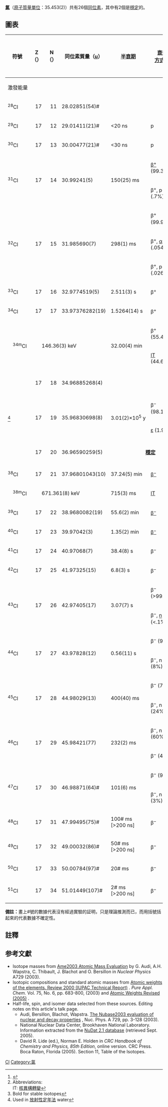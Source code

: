{{infobox element isotopes
|name=氯
|symbol=Cl
|isotopes=
{{infobox element isotopes/isotopes stable | mn=35 | sym=Cl | na=76% |firstlinks=yes}}
{{infobox element isotopes/isotopes decays | mn=36 | sym=Cl | na=[[痕量同位素|痕量]] | hl={{Le|3.01×10^5 y|1 E12 s}} | dm1={{衰變|β-}} | de1=0.709 | tsl1=argon-36 | link1=氬-36 | lang1=en | pn1=36 | ps1=Ar | dm2={{衰變|ε}} | de2=– | tsl2=sulfur-36 | link2=硫-36 | lang2=en | pn2=36 | ps2=S }}
{{infobox element isotopes/isotopes stable | mn=37 | sym=Cl | na=24% |firstlinks=no}}
|isotopes table footnote=
|standard atomic weight=[35.446, 35.457]
|conventional atomic weight=35.45
|standard atomic weight ref={{CIAAW2016}}
}}
'''[[氯|氯]]'''（[[原子質量單位|原子質量單位]]：35.453(2)）共有26個[[同位素|同位素]]，其中有2個是[[穩定同位素|穩定]]的。

== 圖表 ==
{| class="wikitable" style="font-size:95%; white-space:nowrap"
|-
! rowspan="2" | 符號
! Z（{{Subatomic particle|link=yes|Proton}}）
! N（{{Subatomic particle|link=yes|Neutron}}）
! 同位素質量（[[原子質量單位|u]]）
! rowspan="2" | [[半衰期|半衰期]]
! rowspan="2" | [[衰變方式|衰變<br>方式]]<ref>{{cite web |url=http://www.nucleonica.net/unc.aspx |title=Universal Nuclide Chart |publisher=Nucleonica |date= |accessdate=2012-08-15 |registration=yes |archive-date=2017-02-19 |archive-url=https://web.archive.org/web/20170219043412/http://www.nucleonica.net/unc.aspx |dead-url=no }}</ref><ref group="n">Abbreviations:<br>IT: [[核異構轉變|核異構轉變]]</ref>
! rowspan="2" | [[衰变产物|衰變<br>產物]]<ref group="n">Bold for stable isotopes</ref>
! rowspan="2" | 原子核<br />[[自旋|自旋]]
! rowspan="2" | 相對[[豐度|豐度]]<br />（[[莫耳|莫耳]]分率）
! rowspan="2" | 相對[[豐度|豐度]]的變化量<br />（[[莫耳|莫耳]]分率）
|-
! colspan="3" | 激發能量
|-
| <sup>28</sup>Cl
| style="text-align:right" | 17
| style="text-align:right" | 11
| 28.02851(54)#
|
| {{衰變|p}}
| <sup>27</sup>S
| (1+)#
|
|
|-
| <sup>29</sup>Cl
| style="text-align:right" | 17
| style="text-align:right" | 12
| 29.01411(21)#
| <20 ns
| p
| <sup>28</sup>S
| (3/2+)#
|
|
|-
| <sup>30</sup>Cl
| style="text-align:right" | 17
| style="text-align:right" | 13
| 30.00477(21)#
| <30 ns
| p
| <sup>29</sup>S
| (3+)#
|
|
|-
| rowspan=2|<sup>31</sup>Cl
| rowspan=2 style="text-align:right" | 17
| rowspan=2 style="text-align:right" | 14
| rowspan=2|30.99241(5)
| rowspan=2|150(25) ms
| [[正电子发射|β<sup>+</sup>]] (99.3%)
| <sup>31</sup>S
| rowspan=2|3/2+
| rowspan=2|
| rowspan=2|
|-
| β<sup>+</sup>, p (.7%)
| <sup>30</sup>P
|-
| rowspan=3|<sup>32</sup>Cl
| rowspan=3 style="text-align:right" | 17
| rowspan=3 style="text-align:right" | 15
| rowspan=3|31.985690(7)
| rowspan=3|298(1) ms
| β<sup>+</sup> (99.92%)
| '''<sup>32</sup>S'''
| rowspan=3|1+
| rowspan=3|
| rowspan=3|
|-
| β<sup>+</sup>, [[Α衰变|α]] (.054%)
| <sup>28</sup>Si
|-
| β<sup>+</sup>, p (.026%)
| '''<sup>31</sup>P'''
|-
| <sup>33</sup>Cl
| style="text-align:right" | 17
| style="text-align:right" | 16
| 32.9774519(5)
| 2.511(3) s
| β<sup>+</sup>
| '''<sup>33</sup>S'''
| 3/2+
|
|
|-
| <sup>34</sup>Cl
| style="text-align:right" | 17
| style="text-align:right" | 17
| 33.97376282(19)
| 1.5264(14) s
| β<sup>+</sup>
| '''<sup>34</sup>S'''
| 0+
|
|
|-
| rowspan=2 style="text-indent:1em" | <sup>34m</sup>Cl
| rowspan=2 colspan="3" style="text-indent:2em" | 146.36(3) keV
| rowspan=2|32.00(4) min
| β<sup>+</sup> (55.4%)
| '''<sup>34</sup>S'''
| rowspan=2|3+
| rowspan=2|
| rowspan=2|
|-
| [[核異構轉變|IT]] (44.6%)
| <sup>34</sup>Cl
|-
| {{SimpleNuclide|氯|link=yes}}
| style="text-align:right" | 17
| style="text-align:right" | 18
| 34.96885268(4)
| colspan=3 align=center|'''{{衰變|穩定}}'''
| 3/2+
| 0.7576(10)
| 0.75644–0.75923
|-
| rowspan=2|{{link-en|氯-36|Chlorine-36|{{SimpleNuclide|氯|36}}}}<ref group="n">Used in [[放射性定年法|放射性定年法]] water</ref>
| rowspan=2 style="text-align:right" | 17
| rowspan=2 style="text-align:right" | 19
| rowspan=2|35.96830698(8)
| rowspan=2|3.01(2)×10<sup>5</sup> y
| β<sup>−</sup> (98.1%)
| '''<sup>36</sup>Ar'''
| rowspan=2|2+
| rowspan=2|[[痕量元素|痕量]]<ref group="n">{{tsl|en|Cosmogenic nuclide||Cosmogenic nuclide}}</ref>
| rowspan=2|約為 7x10<sup>−13</sup>
|-
| [[电子俘获|ε]] (1.9%)
| '''<sup>36</sup>S'''
|-
| {{link-en|氯-37|Chlorine-37|{{SimpleNuclide|氯|37}}}}
| style="text-align:right" | 17
| style="text-align:right" | 20
| 36.96590259(5)
| colspan=3 align=center|'''[[稳定同位素|穩定]]'''
| 3/2+
| 0.2424(10)
| 0.24077–0.24356
|-
| <sup>38</sup>Cl
| style="text-align:right" | 17
| style="text-align:right" | 21
| 37.96801043(10)
| 37.24(5) min
| [[Β衰变|β<sup>−</sup>]]
| '''<sup>38</sup>Ar'''
| 2−
|
|
|-
| style="text-indent:1em" | <sup>38m</sup>Cl
| colspan="3" style="text-indent:2em" | 671.361(8) keV
| 715(3) ms
| [[核異構轉變|IT]]
| <sup>38</sup>Cl
| 5−
|
|
|-
| <sup>39</sup>Cl
| style="text-align:right" | 17
| style="text-align:right" | 22
| 38.9680082(19)
| 55.6(2) min
| [[Β衰变|β<sup>−</sup>]]
| <sup>39</sup>Ar
| 3/2+
|
|
|-
| <sup>40</sup>Cl
| style="text-align:right" | 17
| style="text-align:right" | 23
| 39.97042(3)
| 1.35(2) min
| [[Β衰变|β<sup>−</sup>]]
| '''<sup>40</sup>Ar'''
| 2−
|
|
|-
| <sup>41</sup>Cl
| style="text-align:right" | 17
| style="text-align:right" | 24
| 40.97068(7)
| 38.4(8) s
| β<sup>−</sup>
| <sup>41</sup>Ar
| (1/2+,3/2+)
|
|
|-
| <sup>42</sup>Cl
| style="text-align:right" | 17
| style="text-align:right" | 25
| 41.97325(15)
| 6.8(3) s
| β<sup>−</sup>
| <sup>42</sup>Ar
|
|
|
|-
| rowspan=2|<sup>43</sup>Cl
| rowspan=2 style="text-align:right" | 17
| rowspan=2 style="text-align:right" | 26
| rowspan=2|42.97405(17)
| rowspan=2|3.07(7) s
| β<sup>−</sup> (>99.9%)
| <sup>43</sup>Ar
| rowspan=2|3/2+#
| rowspan=2|
| rowspan=2|
|-
| β<sup>−</sup>, [[中子發射|n]] (<.1%)
| <sup>42</sup>Ar
|-
| rowspan=2|<sup>44</sup>Cl
| rowspan=2 style="text-align:right" | 17
| rowspan=2 style="text-align:right" | 27
| rowspan=2|43.97828(12)
| rowspan=2|0.56(11) s
| β<sup>−</sup> (92%)
| <sup>44</sup>Ar
| rowspan=2|
| rowspan=2|
| rowspan=2|
|-
| β<sup>−</sup>, n (8%)
| <sup>43</sup>Ar
|-
| rowspan=2|<sup>45</sup>Cl
| rowspan=2 style="text-align:right" | 17
| rowspan=2 style="text-align:right" | 28
| rowspan=2|44.98029(13)
| rowspan=2|400(40) ms
| β<sup>−</sup> (76%)
| <sup>45</sup>Ar
| rowspan=2|3/2+#
| rowspan=2|
| rowspan=2|
|-
| β<sup>−</sup>, n (24%)
| <sup>44</sup>Ar
|-
| rowspan=2|<sup>46</sup>Cl
| rowspan=2 style="text-align:right" | 17
| rowspan=2 style="text-align:right" | 29
| rowspan=2|45.98421(77)
| rowspan=2|232(2) ms
| β<sup>−</sup>, n (60%)
| <sup>45</sup>Ar
| rowspan=2|
| rowspan=2|
| rowspan=2|
|-
| β<sup>−</sup> (40%)
| <sup>46</sup>Ar
|-
| rowspan=2|<sup>47</sup>Cl
| rowspan=2 style="text-align:right" | 17
| rowspan=2 style="text-align:right" | 30
| rowspan=2|46.98871(64)#
| rowspan=2|101(6) ms
| β<sup>−</sup> (97%)
| <sup>47</sup>Ar
| rowspan=2|3/2+#
| rowspan=2|
| rowspan=2|
|-
| β<sup>−</sup>, n (3%)
| <sup>46</sup>Ar
|-
| <sup>48</sup>Cl
| style="text-align:right" | 17
| style="text-align:right" | 31
| 47.99495(75)#
| 100# ms [>200 ns]
| β<sup>−</sup>
| <sup>48</sup>Ar
|
|
|
|-
| <sup>49</sup>Cl
| style="text-align:right" | 17
| style="text-align:right" | 32
| 49.00032(86)#
| 50# ms [>200 ns]
| β<sup>−</sup>
| <sup>49</sup>Ar
| 3/2+#
|
|
|-
| <sup>50</sup>Cl
| style="text-align:right" | 17
| style="text-align:right" | 33
| 50.00784(97)#
| 20# ms
| β<sup>−</sup>
| <sup>50</sup>Ar
|
|
|
|-
| <sup>51</sup>Cl
| style="text-align:right" | 17
| style="text-align:right" | 34
| 51.01449(107)#
| 2# ms [>200 ns]
| β<sup>−</sup>
| <sup>51</sup>Ar
| 3/2+#
|
|
|}

'''備註：'''畫上#號的數據代表沒有經過實驗的証明，只是理論推測而已，而用括號括起來的代表數據不確定性。

{{Isotope box | 這一個= 氯的同位素 | 前一個= 硫的同位素 |下一個= 氬的同位素 }}

== 註釋 ==
<references group="n"/>
==参考文獻==
{{Reflist}}
* Isotope masses from [https://web.archive.org/web/20080923134436/http://www.nndc.bnl.gov/amdc/index.html Ame2003 Atomic Mass Evaluation] by G. Audi, A.H. Wapstra, C. Thibault, J. Blachot and O. Bersillon in ''Nuclear Physics'' A729 (2003).
* Isotopic compositions and standard atomic masses from [http://www.iupac.org/publications/pac/2003/7506/7506x0683.html Atomic weights of the elements. Review 2000 (IUPAC Technical Report)] {{Wayback|url=http://www.iupac.org/publications/pac/2003/7506/7506x0683.html |date=20110324090740 }}. ''Pure Appl. Chem.'' Vol. 75, No. 6, pp. 683-800, (2003) and [http://www.iupac.org/news/archives/2005/atomic-weights_revised05.html Atomic Weights Revised (2005)] {{Wayback|url=http://www.iupac.org/news/archives/2005/atomic-weights_revised05.html |date=20080305062433 }}.
* Half-life, spin, and isomer data selected from these sources. Editing notes on this article's talk page.
** Audi, Bersillon, Blachot, Wapstra. [http://amdc.in2p3.fr/web/nubase_en.html The Nubase2003 evaluation of nuclear and decay properties] {{Wayback|url=http://amdc.in2p3.fr/web/nubase_en.html |date=20110716114059 }}, Nuc. Phys. A 729, pp. 3-128 (2003).
** National Nuclear Data Center, Brookhaven National Laboratory. Information extracted from the [http://www.nndc.bnl.gov/nudat2/ NuDat 2.1 database] {{Wayback|url=http://www.nndc.bnl.gov/nudat2/ |date=20180714022824 }} (retrieved Sept. 2005).
** David R. Lide (ed.), Norman E. Holden in ''CRC Handbook of Chemistry and Physics, 85th Edition'', online version. CRC Press. Boca Raton, Florida (2005). Section 11, Table of the Isotopes.

{{Isotope nav}}

[[Category:各元素同位素列表|Cl]]
[[Category:氯|Category:氯]]